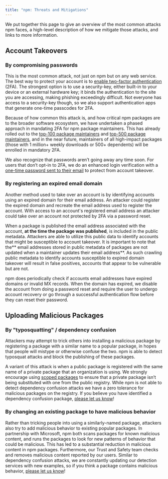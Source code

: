 ```yaml
---
title: "npm: Threats and Mitigations"
---
```


We put together this page to give an overview of the most common attacks npm faces, a high-level description of how we mitigate those attacks, and links to more information.

## Account Takeovers

### By compromising passwords

This is the most common attack, not just on npm but on any web service. The best way to protect your account is to [enable two-factor authentication][configuring-2fa] (2FA). The strongest option is to use a security-key, either built-in to your device or an external hardware key; it binds the authentication to the site you are accessing, making phishing exceedingly difficult. Not everyone has access to a security-key though, so we also support authentication apps that generate one-time passcodes for 2FA.

Because of how common this attack is, and how critical npm packages are to the broader software ecosystem, we have undertaken a phased approach in mandating 2FA for npm package maintainers. This has already rolled out to the [top-100 package maintainers](https://github.blog/2022-02-01-top-100-npm-package-maintainers-require-2fa-additional-security/) and [top-500 package maintainers](https://github.blog/changelog/2022-05-31-top-500-npm-package-maintainers-now-require-2fa/), and in the near future, maintainers of all high-impact packages (those with 1 million+ weekly downloads or 500+ dependents) will be enrolled in mandatory 2FA.

We also recognize that passwords aren’t going away any time soon. For users that don’t opt-in to 2FA, we do an enhanced login verification with a [one-time password sent to their email][email-otp] to protect from account takeover.

### By registering an expired email domain

Another method used to take over an account is by identifying accounts using an expired domain for their email address. An attacker could register the expired domain and recreate the email address used to register the account. With access to an account's registered email address an attacker could take over an account not protected by 2FA via a password reset.

When a package is published the email address associated with the account, **at the time the package was published**, is included in the public metadata. Attackers are able to utilize this public data to identify accounts that might be susceptible to account takeover. It is important to note that the** email addresses stored in public metadata of packages are not updated when a maintainer updates their email address**. As such crawling public metadata to identify accounts susceptible to expired domain takeover will result in false positives, accounts that appear to be vulnerable but are not.

npm does periodically check if accounts email addresses have expired domains or invalid MX records. When the domain has expired, we disable the account from doing a password reset and require the user to undergo account recovery or go through a successful authentication flow before they can reset their password.

## Uploading Malicious Packages

### By "typosquatting" / dependency confusion

Attackers may attempt to trick others into installing a malicious package by registering a package with a similar name to a popular package, in hopes that people will mistype or otherwise confuse the two. npm is able to detect typosquat attacks and block the publishing of these packages.

A variant of this attack is when a public package is registered with the same name of a private package that an organization is using. We strongly encourage using [scoped packages](https://github.blog/2021-02-12-avoiding-npm-substitution-attacks/) to ensure that a private package isn’t being substituted with one from the public registry. While npm is not able to detect dependency confusion attacks we have a zero tolerance for malicious packages on the registry. If you believe you have identified a dependency confusion package, [please let us know][report-malware]!

### By changing an existing package to have malicious behavior

Rather than tricking people into using a similarly-named package, attackers also try to add malicious behavior to existing popular packages. In partnership with Microsoft, npm both scans packages for known malicious content, and runs the packages to look for new patterns of behavior that could be malicious. This has led to a substantial reduction in malicious content in npm packages. Furthermore, our Trust and Safety team checks and removes malicious content reported by our users. Similar to dependency confusion attacks, we are constantly updating our detection services with new examples, so if you think a package contains malicious behavior, [please let us know][report-malware]!

[configuring-2fa]: /configuring-two-factor-authentication
[email-otp]: /receiving-a-one-time-password-over-email
[report-malware]: /reporting-malware-in-an-npm-package
